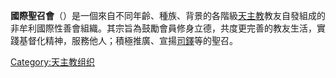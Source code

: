 {{Unreferenced |time=2009-03-23T08:23:02+00:00 }}

'''國際聖召會'''（{{lang-en|Serra International}}）是一個來自不同年齡、種族、背景的各階級[[天主教|天主教]]教友自發組成的非牟利國際性善會組織。其宗旨為鼓勵會員修身立德，共度更完善的教友生活，實踐基督化精神，服務他人；積極推廣、宣揚[[司鐸|司鐸]]等的聖召。

{{Catholicism-stub}}

[[Category:天主教组织|Category:天主教组织]]